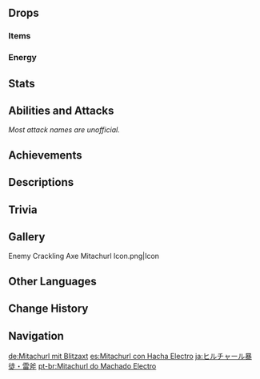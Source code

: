 {{Enemy Infobox
|image    = Enemy Crackling Axe Mitachurl.png
|dmgtype  = Physical
|dmgtype2 = Electro
|weakpoint = yes
|family   = Hilichurls
|group    = Mitachurls
|type     = Elite Enemies
|ability1 = Elemental Infusion
}}
{{Enemy Intro}}

==Drops==
===Items===
{{Drops Table|type=Mitachurls}}

===Energy===
{{Energy Drops
|hp1   = 75
|p1    = 1
|hp2   = 50
|p2    = 1
|hp3   = 25
|p3    = 1
|hp4   = 0
|o4    = 1
}}

==Stats==
{{Enemy Stats
|phys_res  = 30%
|hp_ratio  = 3
|atk_ratio = 4.8
|hp_type   = 1
}}

==Abilities and Attacks==
''Most attack names are unofficial.''
{{Enemy Attacks
|enemy = Electro Mitachurl

|name_1 = Swing Combo
|desc_1 = Swings its axe up to 3 times, dealing '''50% ATK''' as {{Color|Physical DMG}} or {{Color|Electro DMG}}.
|file_1 = Electro Mitachurl 2-Swing Combo 2
|caption_1 = 2-Swing Combo
|file_1_2 = Electro Mitachurl 2-Swing Combo
|caption_1_2 = 2-Swing Combo (Infused)
|file_1_3 = Electro Mitachurl 3-Swing Combo
|caption_1_3 = 3-Swing Combo (Infused)

|name_2 = Electro Slime Throw
|desc_2 = After some time has passed or when the player character is out of reach, the Crackling Axe Mitachurl will dig up Electro Slimes from the ground to charge its axe before throwing it to the player, dealing '''37.5% ATK''' as {{Color|Electro DMG}}.
* When infused, the axe is considered an {{Electro}} entity, and can [[Elemental Reactions|react]] with {{Hydro}}, {{Cryo}}, {{Pyro}}, {{Anemo}}, {{Geo}}; If 3 [[Elemental Gauge Theory|gauges]] of {{Cryo}}/{{Pyro}} or 6 gauges of {{Anemo}}/{{Geo}} are applied to the axe, its infusion will be removed.

|name_3 = Axe Spin
|desc_3 = Spins the axe wildly, rapidly dealing '''12.5% ATK''' as {{Color|Physical DMG}} or {{Color|Electro DMG}}. At the end of this attack, performs a powerful final swing, dealing '''50% ATK''' as {{Color|Physical DMG}} or {{Color|Electro DMG}}.
|file_3 = Electro Mitachurl Axe Spin 2
|caption_3 = Physical
|file_3_2 = Electro Mitachurl Axe Spin
|caption_3_2 = Infused

|name_4 = Axe Dance
|desc_4 = Performs a two-move dance with its axe to deal '''50% ATK''' and '''75% ATK''' as {{Color|AoE Electro DMG}}. This attack can only be used while the axe is infused.
* '''Enhanced:''' Enhanced Crackling Axe Mitachurls can be found in certain [[Domains]], [[Spiral Abyss]], overworld events, and challenges. After performing '''Axe Dance''', summons 3 thunder strikes respectively around it, each dealing '''50% ATK''' as {{Color|AoE Electro DMG}}.
|caption_4 = Normal
|file_4_2 = Electro Mitachurl Axe Dance Enhanced
|caption_4_2 = Enhanced

|name_5 = Lightning Axe
|desc_5 = Raises its axe to summon a powerful lightning to strike down the player character, dealing '''50% ATK''' as {{Color|Electro DMG}}. The lightning is so tremendous that it will shock the Mitachurl to the ground, stunning it briefly. This attack is only used during stormy weather or in domains.

|name_6 = Axe Slam
|desc_6 = Leaps into the air to slam down at the player's location with their axe, dealing '''100% ATK''' as {{Color|Physical DMG}} or {{Color|AoE Electro DMG}}. This attack is only performed by enhanced Crackling Axe Mitachurls.
* '''Enhanced:''' Enhanced Crackling Axe Mitachurls can be found in certain [[Domains]], [[Spiral Abyss]], overworld events, and challenges. After performing an infused '''Axe Slam''', summons 4 thunder strikes respectively around it, each dealing '''50% ATK''' as {{Color|AoE Electro DMG}}.
|file_6 = Electro Mitachurl Axe Slam 2
|caption_6 = Physical
|file_6_2 = Electro Mitachurl Axe Slam Enhanced
|caption_6_2 = Enhanced
}}

==Achievements==
{{Achievement Topic Table|topic=Crackling Axe Mitachurl}}

==Descriptions==
{{Description|Muscular hilichurls who wield large, two-handled axes.<br />Attacks with large strikes and uses Electro Slimes to infuse their axes with Electro. Their blows are very lethal.<br />Axes forged from steel are highly conductive material. The image of those tall and strong Crackling Axe Mitachurls holding their axes up to summon lightning is quite majestic to the hilichurls.|[[Archive]]}}

==Trivia==
{{Transclude|Mitachurl|titles|section=1}}

==Gallery==
<gallery>
Enemy Crackling Axe Mitachurl Icon.png|Icon
</gallery>

==Other Languages==
{{Other Languages
|en      = Crackling Axe Mitachurl
|zhs     = 雷斧丘丘暴徒
|zhs_rm  = Léi Fǔ Qiūqiū Bàotú
|zht     = 雷斧丘丘暴徒
|zht_rm  = Léi Fǔ Qiūqiū Bàotú
|zh_tl   = Thunder Axe Hilichurl Thug
|ja      = ヒルチャール暴徒・雷斧
|ja_rm   = Hiruchaaru Bouto - Kaminari Ono
|ja_tl   = Hilichurl Thug - Thunder Axe
|ko      = 번개도끼 츄츄 폭도
|ko_rm   = Beongaedokki Chyuchyu Pokdo
|ko_tl   = Lightning-axe Hilichurl Rioter
|es      = Mitachurl con Hacha Electro
|es_tl   = Mitachurl with Electro Axe
|fr      = Brutoviandu avec hache Électro
|fr_tl   = Electro Axe Hilimita
|ru      = Митачурл с электрическим топором
|ru_tl   = Mitachurl With an Electric Axe
|th      = Crackling Axe Mitachurl
|vi      = Bạo Đồ Hilichurl Búa Lôi
|vi_tl   = Electro Axe Hilichurl Thug
|de      = Mitachurl mit Blitzaxt
|de_tl   = Mitachurl with Lightning Axe
|id      = Crackling Axe Mitachurl
|pt      = Mitachurl do Machado Electro
|pt_tl   = 
|tr      = Elektrik Baltalı Dağ Azmanı
|tr_tl   = 
|it      = Mitachurl con ascia di fulmine
|it_tl   = Mitachurl With Thunder Axe
}}

==Change History==
{{Change History|2.0}}

==Navigation==
{{Enemy Navbox|type=Elite}}

[[de:Mitachurl mit Blitzaxt]]
[[es:Mitachurl con Hacha Electro]]
[[ja:ヒルチャール暴徒・雷斧]]
[[pt-br:Mitachurl do Machado Electro]]